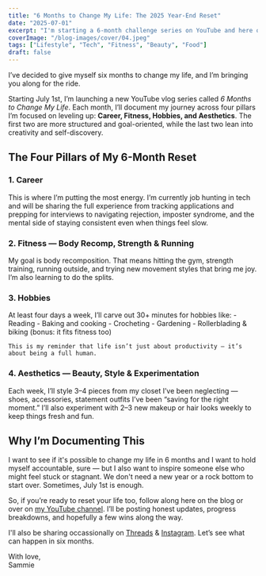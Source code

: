 ```yaml
---
title: "6 Months to Change My Life: The 2025 Year-End Reset"
date: "2025-07-01"
excerpt: "I'm starting a 6-month challenge series on YouTube and here on the blog to see if I can change my life by 2026."
coverImage: "/blog-images/cover/04.jpeg"
tags: ["Lifestyle", "Tech", "Fitness", "Beauty", "Food"]
draft: false
---
```


<span className="font-normal">I’ve decided to give myself six months to change my life,</span> and I’m bringing you along for the ride.

Starting <span className="font-normal">July 1st</span>, I’m launching a new YouTube vlog series called <em>6 Months to Change My Life</em>. Each month, I’ll document my journey across four pillars I’m focused on leveling up: <strong>Career, Fitness, Hobbies, and Aesthetics</strong>. The first two are more structured and goal-oriented, while the last two lean into creativity and self-discovery.

## The Four Pillars of My 6-Month Reset

### 1. Career
<div className="flex flex-col sm:flex-row gap-4 sm:gap-8 items-start">
  <div className="flex-1">
    This is where I’m putting the most energy. I’m currently job hunting in tech and will be sharing the full experience from tracking applications and prepping for interviews to navigating rejection, imposter syndrome, and the mental side of staying consistent even when things feel slow.
  </div>
</div>

### 2. Fitness — Body Recomp, Strength & Running
<div className="flex flex-col sm:flex-row gap-4 sm:gap-8 items-start">
  <div className="flex-1">
    My goal is body recomposition. That means hitting the gym, strength training, running outside, and trying new movement styles that bring me joy. I’m also learning to do the splits.
  </div>
</div>

### 3. Hobbies
<div className="flex flex-col sm:flex-row gap-4 sm:gap-8 items-start">
  <div className="flex-1">
    At least four days a week, I’ll carve out 30+ minutes for hobbies like:
    - Reading
    - Baking and cooking
    - Crocheting
    - Gardening
    - Rollerblading & biking (bonus: it fits fitness too)
    
    This is my reminder that life isn’t just about productivity — it’s about being a full human.
  </div>
</div>

### 4. Aesthetics — Beauty, Style & Experimentation
<div className="flex flex-col sm:flex-row gap-4 sm:gap-8 items-start">
  <div className="flex-1">
    Each week, I’ll style 3–4 pieces from my closet I’ve been neglecting — shoes, accessories, statement outfits I’ve been “saving for the right moment.” I’ll also experiment with 2–3 new makeup or hair looks weekly to keep things fresh and fun.
  </div>
</div>

## Why I’m Documenting This

I want to see if it's possible to change my life in 6 months and I want to hold myself accountable, sure — but I also want to inspire someone else who might feel stuck or stagnant. We don't need a new year or a rock bottom to start over. Sometimes, July 1st is enough.

So, if you’re ready to reset your life too, follow along here on the blog or over on [my YouTube channel](https://www.youtube.com/@aka.jimena). I’ll be posting honest updates, progress breakdowns, and hopefully a few wins along the way.

I'll also be sharing occassionally on [Threads](https://www.threads.net/@aka.jimena) & [Instagram](https://www.instagram.com/aka.jimena). Let’s see what can happen in six months.

With love,  
<Signature>Sammie</Signature>
